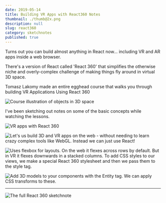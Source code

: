 ```yaml
---
date: 2019-05-14
title: Building VR Apps with React360 Notes
thumbnail: ./thumb@2x.png
description: null
slug: react360
category: sketchnotes
published: true
---
```



<SketchesContainer>

Turns out you can build almost anything in React now... including VR and AR apps inside a web browser.

There's a version of React called '<Link to="https://facebook.github.io/react-360/">React 360</Link>' that simplifies the otherwise niche and overly-complex challenge of making things fly around in virtual 3D space.

<p><Link to="https://egghead.io/instructors/tomasz-lakomy">Tomasz Lakomy</Link> made an entire egghead course that walks you through building <Link to="https://egghead.io/courses/vr-applications-using-react-360?af=54fd64">VR Applications Using React 360</Link></p>

<Link to="https://egghead.io/courses/vr-applications-using-react-360?af=54fd64">

<img style="max-width: 100%;" src="https://og-image-egghead-course.now.sh/vr-applications-using-react-360" alt="Course illustration of objects in 3D space" />

</Link>

I've been sketching out notes on some of the basic concepts while watching the lessons.

![VR apps with React 360](./react360_p1@2x.png)

![Let's us build 3D and VR apps on the web - without needing to learn crazy complex tools like WebGL. Instead we can just use React!](./react360_p2@2x.png)

![Uses flexbox for layouts. On the web it flexes across rows by default. But in VR it flexes downwards in a stacked columns. To add CSS styles to our views, we make a special React 360 stylesheet and then we pass them to the style tag.](./react360_p3@2x.png)

![Add 3D models to your components with the Entity tag. We can apply CSS transforms to these.](./react360_p4@2x.png)

---

<FullSketchnote coursename="VR Applications Using React360" courselink="https://egghead.io/courses/vr-applications-using-react-360?af=54fd64">

![The full React 360 sketchnote](./react360_full@2x.png)

</FullSketchnote>

</SketchesContainer>
